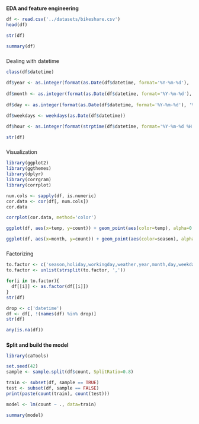 
#####
**EDA and feature engineering**

```r
df <- read.csv('../datasets/bikeshare.csv')
head(df)
```
```r
str(df)
```
```r
summary(df)
```

#####
Dealing with datetime

```r
class(df$datetime)
```

```r
df$year <- as.integer(format(as.Date(df$datetime, format='%Y-%m-%d'), '%Y'))
                      
df$month <- as.integer(format(as.Date(df$datetime, format='%Y-%m-%d'), '%m'))
                       
df$day <- as.integer(format(as.Date(df$datetime, format='%Y-%m-%d'), '%d'))
                     
df$weekdays <- weekdays(as.Date(df$datetime))

df$hour <- as.integer(format(strptime(df$datetime, format='%Y-%m-%d %H:%M:%S'), '%H'))

str(df)
```

#####
Visualization

```r
library(ggplot2)
library(ggthemes)
library(dplyr)
library(corrgram)
library(corrplot)

num.cols <- sapply(df, is.numeric)
cor.data <- cor(df[, num.cols])
cor.data
```
```r
corrplot(cor.data, method='color')
```
```r
ggplot(df, aes(x=temp, y=count)) + geom_point(aes(color=temp), alpha=0.2)
```
```r
ggplot(df, aes(x=month, y=count)) + geom_point(aes(color=season), alpha=0.2)
```

#####
Factorizing

```r
to.factor <- c('season,holiday,workingday,weather,year,month,day,weekdays,hour')
to.factor <- unlist(strsplit(to.factor, ','))

for(i in to.factor){
  df[[i]] <- as.factor(df[[i]])
}
str(df)
```
```r
drop <- c('datetime')
df <- df[, !(names(df) %in% drop)]
str(df)
```
```r
any(is.na(df))
```

#####
**Split and build the model**

```r
library(caTools)
```
```r
set.seed(42)
sample <- sample.split(df$count, SplitRatio=0.8)
```
```r
train <- subset(df, sample == TRUE)
test <- subset(df, sample == FALSE)
print(paste(count(train), count(test)))
```
```r
model <- lm(count ~ ., data=train)
```
```r
summary(model)
```

